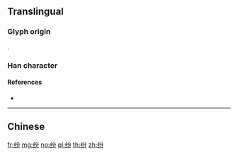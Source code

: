 {{character info/new}}
{{also|紛}}
==Translingual==

===Glyph origin===
{{Han etym}}
{{Han compound|纟|分|c1=p|c2=s|ls=psc}}.

===Han character===
{{Han char|rn=120|rad=纟|as=04|sn=7|four=|canj=VMCSH}}

====References====
* {{Han ref|kx=0944.251|hdz=53375.100|uh=7EB7|ud=32439}}

----

==Chinese==
{{zh-see|紛}}

[[fr:纷]]
[[mg:纷]]
[[no:纷]]
[[pl:纷]]
[[th:纷]]
[[zh:纷]]